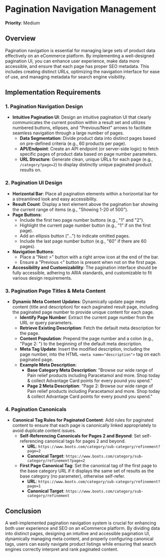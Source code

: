 
# Pagination Navigation Management

**Priority**: Medium

## Overview

Pagination navigation is essential for managing large sets of product data effectively on an eCommerce platform. By implementing a well-designed pagination UI, you can enhance user experience, make data more accessible, and ensure that each page has proper SEO metadata. This includes creating distinct URLs, optimizing the navigation interface for ease of use, and managing metadata for search engine visibility.

## Implementation Requirements

### 1. Pagination Navigation Design

- **Intuitive Pagination UI**: Design an intuitive pagination UI that clearly communicates the current position within a result set and utilizes numbered buttons, ellipses, and "Previous/Next" arrows to facilitate seamless navigation through a large number of pages.
  - **Data Segmentation**: Divide product data into distinct pages based on pre-defined criteria (e.g., 60 products per page).
  - **API/Endpoint**: Create an API endpoint (or server-side logic) to fetch specific pages of product data based on page number parameters.
  - **URL Structure**: Generate clean, unique URLs for each page (e.g., `/category?page=2`) to display distinctly unique paginated product results on.

### 2. Pagination UI Design

- **Horizontal Bar**: Place all pagination elements within a horizontal bar for a streamlined look and easy accessibility.
- **Result Count**: Display a text element above the pagination bar showing the current range of items (e.g., "Showing 1-20 of 500").
- **Page Buttons**:
  - Include the first two page number buttons (e.g., "1" and "2").
  - Highlight the current page number button (e.g., "1" if on the first page).
  - Add an ellipsis button ("...") to indicate omitted pages.
  - Include the last page number button (e.g., "60" if there are 60 pages).
- **Navigation Buttons**:
  - Place a "Next >" button with a right arrow icon at the end of the bar.
  - Ensure a "Previous <" button is present when not on the first page.
- **Accessibility and Customizability**: The pagination interface should be fully accessible, adhering to ARIA standards, and customizable to fit various design requirements.

### 3. Pagination Page Titles & Meta Content

- **Dynamic Meta Content Updates**: Dynamically update page meta content (title and description) for each paginated result page, including the paginated page number to provide unique content for each page.
  - **Identify Page Number**: Extract the current page number from the URL or query parameters.
  - **Retrieve Existing Description**: Fetch the default meta description for the page.
  - **Content Population**: Prepend the page number and a colon (e.g., "Page 2: ") to the beginning of the default meta description.
  - **Meta Tag Update**: Insert the modified description, including the page number, into the HTML `<meta name="description">` tag on each paginated page.
  - **Example Meta Description**:
    - **Base Category Meta Description**: "Browse our wide range of Pain relief products including Paracetamol and more. Shop today & collect Advantage Card points for every pound you spend."
    - **Page 2 Meta Description**: "Page 2: Browse our wide range of Pain relief products including Paracetamol and more. Shop today & collect Advantage Card points for every pound you spend."

### 4. Pagination Canonicals

- **Canonical Tag Rules for Paginated Content**: Add rules for paginated content to ensure that each page is canonically linked appropriately to avoid duplicate content issues.
  - **Self-Referencing Canonicals for Pages 2 and Beyond**: Set self-referencing canonical tags for pages 2 and beyond.
    - **URL**: `https://www.boots.com/category/sub-category/refinement?page=2`
    - **Canonical Target**: `https://www.boots.com/category/sub-category/refinement?page=2`
  - **First Page Canonical Tag**: Set the canonical tag of the first page to the base category URL if it displays the same set of results as the base category (no parameter), otherwise self-refer.
    - **URL**: `https://www.boots.com/category/sub-category/refinement?page=1`
    - **Canonical Target**: `https://www.boots.com/category/sub-category/refinement`

## Conclusion

A well-implemented pagination navigation system is crucial for enhancing both user experience and SEO on an eCommerce platform. By dividing data into distinct pages, designing an intuitive and accessible pagination UI, dynamically managing meta content, and properly configuring canonical tags, users can easily navigate product listings while ensuring that search engines correctly interpret and rank paginated content.
